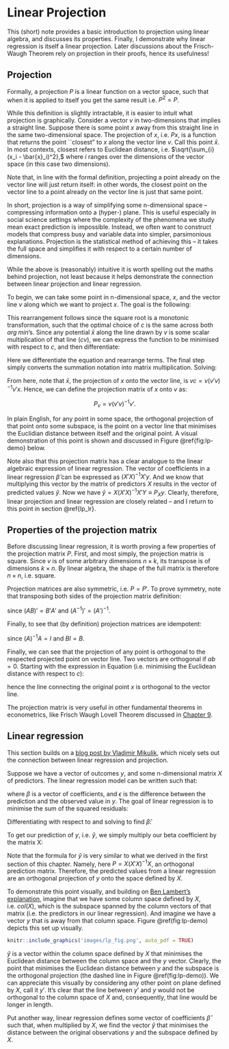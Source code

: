 # Linear Projection {#linear_projection}

This (short) note provides a basic introduction to projection using linear algebra, and discusses its properties. Finally, I demonstrate why linear regression is itself a linear projection. Later discussions about the Frisch-Waugh Theorem rely on projection in their proofs, hence its usefulness!

## Projection

Formally, a projection $P$ is a linear function on a vector space, such that when it is applied to itself you get the same result  i.e. $P^2 = P$.\footnote{Since $P$ is (in the finite case) a square matrix, a projection matrix is an idempotent matrix -- I discuss this property in more detail later on in this note.}

While this definition is slightly intractable, it is easier to intuit what projection is graphically. Consider a vector $v$ in two-dimensions that implies a straight line. Suppose there is some point $x$ away from this straight line in the same two-dimensional space. The projection of $x$, i.e. $Px$, is a function that returns the point ``closest" to $x$ along the vector line $v$. Call this point $\bar{x}$. In most contexts, closest refers to Euclidean distance, i.e. $\sqrt{\sum_{i} (x_i - \bar{x}_i)^2},$ where $i$ ranges over the dimensions of the vector space (in this case two dimensions).\footnote{Euclidean distance has convenient properties, including that the closest distance between a point and a vector line is orthogonal to the vector line itself.}

Note that, in line with the formal definition, projecting a point already on the vector line will just return itself: in other words, the closest point on the vector line to a point already on the vector line is just that same point.

In short, projection is a way of simplifying some n-dimensional space -- compressing information onto a (hyper-) plane. This is useful especially in social science settings where the complexity of the phenomena we study mean exact prediction is impossible. Instead, we often want to construct models that compress busy and variable data into simpler, parsimonious explanations. Projection is the statistical method of achieving this -- it takes the full space and simplifies it with respect to a certain number of dimensions.

While the above is (reasonably) intuitive it is worth spelling out the maths behind projection, not least because it helps demonstrate the connection between linear projection and linear regression.

To begin, we can take some point in n-dimensional space, $x$, and the vector line $v$ along which we want to project $x$. The goal is the following:

\begin{align}
{arg\,min}_c \sqrt{\sum_{i} (\bar{x}_i - x)^2} & = {arg\,min}_c \sum_{i} (\bar{x}_i - x)^2 \\
& = {arg\,min}_c \sum_{i} (cv_i - x)^2
\end{align}

This rearrangement follows since the square root is a monotonic transformation, such that the optimal choice of $c$ is the same across both  $arg\;min$'s. Since any potential $\bar{x}$ along the line drawn by $v$ is some scalar multiplication of that line ($cv$), we can express the function to be minimised with respect to $c$, and then differentiate: 

\begin{align}
\frac{d}{dc} \sum_{i} (cv_i - x)^2 & = \sum_{i}2v_i(cv_i - x) \\
& = 2(\sum_{i}cv_i^2  - \sum_{i}v_ix) \\
& = 2(cv'v - v'x) \Rightarrow 0
\end{align}

Here we differentiate the equation and rearrange terms. The final step simply converts the summation notation into matrix multiplication. Solving:

\begin{align}
2(cv'v - v'x) &= 0 \label{eq:dc_equal_zero} \\ 
cv'v - v'x &= 0 \\
cv'v &= v'x \\
c &= (v'v)^{-1}v'x.
\end{align}

From here, note that $\bar{x}$, the projection of $x$ onto the vector line, is $vc = v(v'v)^{-1}v'x.$ Hence, we can define the projection matrix of $x$ onto $v$ as:

$$ P_v = v(v'v)^{-1}v'.$$

In plain English, for any point in some space, the orthogonal projection of that point onto some subspace, is the point on a vector line that minimises the Euclidian distance between itself and the original point. A visual demonstration of this point is shown and discussed in Figure \@ref{fig:lp-demo} below.

Note also that this projection matrix has a clear analogue to the linear algebraic expression of linear regression. The vector of coefficients in a linear regression $\hat{\beta}$ can be expressed as $(X′X)^{-1}X′y$. And we know that multiplying this vector by the matrix of predictors $X$ results in the vector of predicted values $\hat{y}$. Now we have $\hat{y} = X(X'X)^{-1}X'Y \equiv P_Xy$. Clearly, therefore, linear projection and linear regression are closely related -- and I return to this point in section \@ref{lp_lr}.

## Properties of the projection matrix

Before discussing linear regression, it is worth proving a few properties of the projection matrix $P$. First, and most simply, the projection matrix is square. Since $v$ is of some arbitrary dimensions $n \times k$, its transpose is of dimensions $k \times n$. By linear algebra, the shape of the full matrix is therefore $n \times n$, i.e. square.

Projection matrices are also symmetric, i.e. $P = P'$. To prove symmetry, note that transposing both sides of the projection matrix definition:

\begin{align}
P' &= (v(v'v)^{-1}v')' \\
&= v(v'v)^{-1}v'\\
&= P,
\end{align}

since $(AB)'=B'A'$ and $(A^{-1})'  = (A')^{-1}.$

Finally, to see that (by definition) projection matrices are idempotent:

\begin{align}
PP &= v(v'v)^{-1}v'v(v'v)^{-1}v' \\
&= v(v'v)^{-1}v'\\
&= P,
\end{align}

since $(A)^{-1}A = I$ and $BI = B$.

Finally, we can see that the projection of any point is orthogonal to the respected projected point on vector line. Two vectors are orthogonal if $ab = 0$. Starting with the expression in Equation \ref{eq:dc_equal_zero} (i.e. minimising the Euclidean distance with respect to $c$):

\begin{align}
2(cv'v - v'x) &= 0 \\ 
v'cv - v'x &= 0 \\
v'(cv-x) &= 0 \\
v'(\bar{x} - x) &= 0,
\end{align}

hence the line connecting the original point $x$ is orthogonal to the vector line.

The projection matrix is very useful in other fundamental theorems in econometrics, like Frisch Waugh Lovell Theorem discussed in [Chapter 9](#frisch).

## Linear regression {#lp_lr}

This section builds on a [blog post by Vladimir Mikulik](https://medium.com/@vladimirmikulik/why-linear-regression-is-a-projection-407d89fd9e3a), which nicely sets out the connection between linear regression and projection. 

Suppose we have a vector of outcomes $y$, and some n-dimensional matrix $X$ of predictors. The linear regression model can be written such that:

\begin{equation}
y = X\beta + \epsilon,
\end{equation}

where $\beta$ is a vector of coefficients, and $\epsilon$ is the difference between the prediction and the observed value in $y$. The goal of linear regression is to minimise the sum of the squared residuals:

\begin{equation}
arg\,min \,\,  \epsilon^2 = arg\,min (y - X\beta)'(y-X\beta)
\end{equation}

Differentiating with respect to \beta and solving to find $\hat{\beta}$:

\begin{align}
\frac{d}{d\beta} (y - X\beta)'(y-X\beta) &= -2X(y - X\beta) \\
&= 2X'X\beta -2X'y \Rightarrow 0 \\
X'X\hat{\beta} &= X'y \\
(X'X)^{-1}X'X\hat{\beta} &= (X'X)^{-1}X'y \\
\hat{\beta} &= (X'X)^{-1}X'y.
\end{align}

To get our prediction of $y$, i.e. $\hat{y}$, we simply multiply our beta coefficient by the matrix X:

\begin{equation}
  \hat{y} = X(X'X)^{-1}X'y.
\end{equation}

Note that the formula for $\hat{y}$ is very similar to what we derived in the first section of this chapter. Namely, here $P = X(X'X)^{-1}X$, an orthogonal prediction matrix. Therefore, the predicted values from a linear regression are an orthogonal projection of $y$ onto the space defined by $X$.

To demonstrate this point visually, and building on [Ben Lambert's explanation](https://www.youtube.com/watch?v=My51wdv2Uz0), imagine that we have some column space defined by $X$, i.e. $col(X)$, which is the subspace spanned by the column vectors of that matrix (i.e. the predictors in our linear regression). And imagine we have a vector $y$ that is away from that column space. Figure \@ref(fig:lp-demo) depicts this set up visually.

```r
knitr::include_graphics('images/lp_fig.png', auto_pdf = TRUE)
```

$\hat{y}$ is a vector within the column space defined by $X$ that minimises the Euclidean distance between the column space and the $y$ vector. Clearly, the point that minimises the Euclidean distance between $y$ and the subspace is the orthogonal projection (the dashed line in Figure \@ref(fig:lp-demo)). We can appreciate this visually by considering any other point on plane defined by $X$, call it $y'$. It's clear that the line between $y'$ and $y$ would not be orthogonal to the column space of $X$ and, consequently, that line would be longer in length.

Put another way, linear regression defines some vector of coefficients $\hat{\beta}$ such that, when multiplied by $X$, we find the vector $\hat{y}$ that minimises the distance between the original observations $y$ and the subspace defined by $X$.
